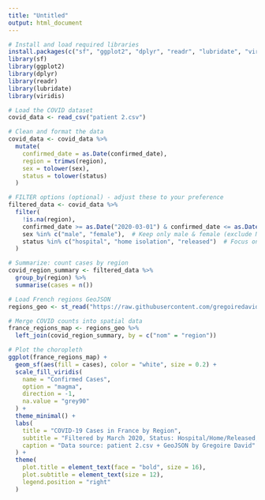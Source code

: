 ```yaml
---
title: "Untitled"
output: html_document
---
```


```r
# Install and load required libraries
install.packages(c("sf", "ggplot2", "dplyr", "readr", "lubridate", "viridis"))
library(sf)
library(ggplot2)
library(dplyr)
library(readr)
library(lubridate)
library(viridis)

# Load the COVID dataset
covid_data <- read_csv("patient 2.csv")

# Clean and format the data
covid_data <- covid_data %>%
  mutate(
    confirmed_date = as.Date(confirmed_date),
    region = trimws(region),
    sex = tolower(sex),
    status = tolower(status)
  )

# FILTER options (optional) - adjust these to your preference
filtered_data <- covid_data %>%
  filter(
    !is.na(region),
    confirmed_date >= as.Date("2020-03-01") & confirmed_date <= as.Date("2020-03-31"),  # Filter by March 2020
    sex %in% c("male", "female"),  # Keep only male & female (exclude NA/unknown)
    status %in% c("hospital", "home isolation", "released")  # Focus on tracked outcomes
  )

# Summarize: count cases by region
covid_region_summary <- filtered_data %>%
  group_by(region) %>%
  summarise(cases = n())

# Load French regions GeoJSON
regions_geo <- st_read("https://raw.githubusercontent.com/gregoiredavid/france-geojson/master/regions-version-simplifiee.geojson")

# Merge COVID counts into spatial data
france_regions_map <- regions_geo %>%
  left_join(covid_region_summary, by = c("nom" = "region"))

# Plot the choropleth
ggplot(france_regions_map) +
  geom_sf(aes(fill = cases), color = "white", size = 0.2) +
  scale_fill_viridis(
    name = "Confirmed Cases",
    option = "magma",
    direction = -1,
    na.value = "grey90"
  ) +
  theme_minimal() +
  labs(
    title = "COVID-19 Cases in France by Region",
    subtitle = "Filtered by March 2020, Status: Hospital/Home/Released, Male & Female Only",
    caption = "Data source: patient 2.csv + GeoJSON by Gregoire David"
  ) +
  theme(
    plot.title = element_text(face = "bold", size = 16),
    plot.subtitle = element_text(size = 12),
    legend.position = "right"
  )

```


